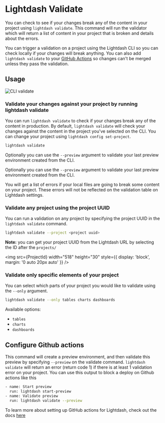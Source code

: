 
# Lightdash Validate

You can check to see if your changes break any of the content in your project using `lightdash validate`. This command will run the validator which will return a list of content in your project that is broken and details about the errors.

You can trigger a validation on a project using the Lightdash CLI so you can check locally if your changes will break anything. You can also add `lightdash validate` to your [GitHub Actions](#configure-github-actions) so changes can't be merged unless they pass the validation.

## Usage

![CLI validate](./assets/cli-validate.png)

### Validate your changes against your project by running lightdash validate

You can run `lightdash validate` to check if your changes break any of the content in production.
By default, `lightdash validate` will check your changes against the content in the project you've selected on the CLI.
You can change your project using `lightdash config set-project`.

```bash
lightdash validate
```

Optionally you can use the `--preview` argument to validate your last preview environment created from the CLI.

Optionally you can use the `--preview` argument to validate your last preview environment created from the CLI. 

You will get a list of errors if your local files are going to break some content on your project.
These errors will not be reflected on the validation table on Lightdash settings.

### Validate any project using the project UUID

You can run a validation on any project by specifying the project UUID in the `lightdash validate` command.

```bash
lightdash validate --project <project uuid>
```

**Note:** you can get your project UUID from the Lightdash URL by selecting the ID after the `projects/`

<img
  src={ProjectId}
  width="518"
  height="30"
  style={{ display: 'block', margin: '0 auto 20px auto' }}
/>

### Validate only specific elements of your project

You can select which parts of your project you would like to validate using the `--only` argument.

```bash
lightdash validate --only tables charts dashboards
```

Available options:

- `tables`
- `charts`
- `dashboards`

## Configure Github actions

This command will create a preview environment, and then validate this preview by specifying `--preview` on the validate command.
`lightdash validate` will return an error (return code 1) if there is at least 1 validation error on your project.
You can use this output to block a deploy on Github actions like this

```bash
- name: Start preview
  run: lightdash start-preview
- name: Validate preview
  run: lightdash validate --preview
```

To learn more about setting up GitHub actions for Lightdash, check out the docs [here](/snippets/automatically-deploy-your-changes-using-github-action)
